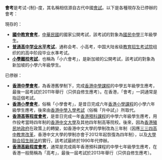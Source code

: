 '''會考'''是考试-{制}-度，其名稱相信源自古代中國[[會試|會試]]。以下是各種現存及已停辦的會考：

;現存的：
*'''[[國中教育會考|國中教育會考]]'''，[[中華民國|中華民國]]的國家公開考試，該考試的對象為[[國民中學|國民中學]]三年級學生。
*'''[[普通高中学业水平考试|普通高中学业水平考试]]'''，通称会考、小高考，中国大陆省级[[教育招生考试院|教育招生考试院]]组织的的高中阶段毕业水準考试。
*'''[[小學離校考試|小學離校考試]]'''，也稱為「小六會考」，是新加坡的公開考試，該考試的對象為新加坡的小學六年級學生。

;已停辦：
*'''[[香港中學會考|香港中學會考]]'''，為香港舊學制下，完成[[香港中學課程|香港中學課程]]的中學五年級學生應考，最後一屆考試於2011年舉行（只供自修生應考）。在香港，「會考」一詞通常是指這個考試。
*'''[[香港小學會考|香港小學會考]]'''，俗稱「小學會考」，是昔日完成六年[[香港小學課程|香港小學課程]]的小學六年級學生應考，後來由[[香港中學入學考試|香港中學入學考試]]（俗稱「升中試」）所取代。
*'''[[香港高等程度會考|香港高等程度會考]]'''，是昔日完成一年[[香港預科課程|香港預科課程]]的中學六年級學生應考，用作投考當時四年制的[[香港中文大學|香港中文大學]]及其他四年制高等院校。後來，因為[[香港殖民地時期|香港殖民地政府]]在政策上的轉變，如香港中文大學的學制改為三年制（因應[[三三四高中教育改革|三三四高中教育改革]]，香港中文大學的學制亦會于2012年起恢復為四年制），以及[[大學聯合招生辦法|大學聯合招生辦法]]的實行，該考試最終於1990年代停辦。
*'''[[香港高級程度會考|香港高級程度會考]]'''，通常是完成兩年香港預科課程的中學七年級學生應考，在香港一般簡稱為「高考」，最後一屆考試於2013年舉行（只供自修生應考）。

{{disambig|Cat=二字消歧义}}